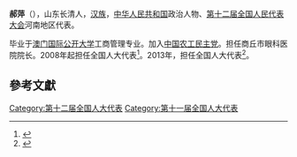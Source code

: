 '''郝萍'''（{{bd|1954年||}}），山东长清人，[[汉族|汉族]]，[[中华人民共和国|中华人民共和国]]政治人物、[[第十二届全国人民代表大会|第十二届全国人民代表大会]]河南地区代表。

毕业于[[澳门国际公开大学|澳门国际公开大学]]工商管理专业。加入[[中国农工民主党|中国农工民主党]]。担任商丘市眼科医院院长。2008年起担任全国人大代表<ref>{{cite news|title=全国人大代表信息-郝萍|url= http://210.82.31.1:8084/delegate/viewDelegate.action?dbid=111499|accessdate=2013-04-05|newspaper=全国人大网|archive-url=https://web.archive.org/web/20140505035020/http://www.npc.gov.cn/delegate/viewDelegate.action?dbid=111499|archive-date=2014-05-05|dead-url=yes}}</ref>。2013年，担任全国人大代表<ref>{{cite news|title=全国人大代表信息-郝萍|url= http://210.82.31.1:8084/delegate/viewDelegate.action?dbid=121473|accessdate=2013-04-05|newspaper=全国人大网|archive-url=https://web.archive.org/web/20140505041559/http://www.npc.gov.cn/delegate/viewDelegate.action?dbid=121473|archive-date=2014-05-05|dead-url=yes}}</ref>。

==參考文獻==
{{reflist}}
{{中国政治人物小作品}}

[[Category:第十二届全国人大代表|Category:第十二届全国人大代表]]
[[Category:第十一届全国人大代表|Category:第十一届全国人大代表]]